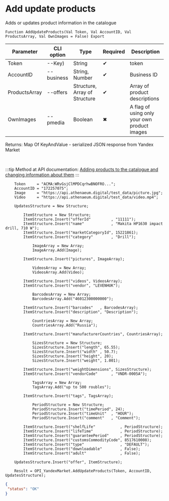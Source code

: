 ﻿---
sidebar_position: 1
description:  Adds or updates product information in the catalogueСтраницы
keywords: [1C, 1С, 1С:Enterprise, 1С:Enterprise 8.3, API, Integration, Services, Exchange, OneScript, CLI, Yandex Market]
---


# Add update products
 Adds or updates product information in the catalogue



`Function AddUpdateProducts(Val Token, Val AccountID, Val ProductsArray, Val OwnImages = False) Export`

  | Parameter | CLI option | Type | Required | Description |
  |-|-|-|-|-|
  | Token | --Key) | String | &#x2714; | token |
  | AccountID | --business | String, Number | &#x2714; | Business ID |
  | ProductsArray | --offers | Structure, Array of Structure | &#x2714; | Array of product descriptions |
  | OwnImages | --pmedia | Boolean | &#x2716; | A flag of using only your own product images |

  
  Returns:  Map Of KeyAndValue - serialized JSON response from Yandex Market

<br/>

:::tip
Method at API documentation: [Adding products to the catalogue and changing information about them](https://yandex.ru/dev/market/partner-api/doc/ru/reference/business-assortment/updateOfferMappings)
:::
<br/>



```bsl title="1C:Enterprise/OneScript code example"
    Token     = "ACMA:WRvGsjClMPDCqrhwBNOFRO...";
    AccountID = "172257075";
    Image     = "https://api.athenaeum.digital/test_data/picture.jpg";
    Video     = "https://api.athenaeum.digital/test_data/video.mp4";

    UpdatesStructure = New Structure;

        ItemStructure = New Structure;
        ItemStructure.Insert("offerId"         , "11111");
        ItemStructure.Insert("name"            , "Makita HP1630 impact drill, 710 W");
        ItemStructure.Insert("marketCategoryId", 15221861);
        ItemStructure.Insert("category"        , "Drill");

            ImageArray = New Array;
            ImageArray.Add(Image);

        ItemStructure.Insert("pictures", ImageArray);

            VideosArray = New Array;
            VideosArray.Add(Video);

        ItemStructure.Insert("videos", VideosArray);
        ItemStructure.Insert("vendor", "LEVENHUK");

            BarcodesArray = New Array;
            BarcodesArray.Add("46012300000000");

        ItemStructure.Insert("barcodes"   , BarcodesArray);
        ItemStructure.Insert("description", "Description");

            CountriesArray = New Array;
            CountriesArray.Add("Russia");

        ItemStructure.Insert("manufacturerCountries", CountriesArray);

            SizesStructure = New Structure;
            SizesStructure.Insert("length", 65.55);
            SizesStructure.Insert("width" , 50.7);
            SizesStructure.Insert("height", 20);
            SizesStructure.Insert("weight", 1.001);

        ItemStructure.Insert("weightDimensions", SizesStructure);
        ItemStructure.Insert("vendorCode"      , "VNDR-0005A");

            TagsArray = New Array;
            TagsArray.Add("up to 500 roubles");

        ItemStructure.Insert("tags", TagsArray);

            PeriodStructure = New Structure;
            PeriodStructure.Insert("timePeriod", 24);
            PeriodStructure.Insert("timeUnit"  , "HOUR");
            PeriodStructure.Insert("comment"   , "Comment");

        ItemStructure.Insert("shelfLife"           , PeriodStructure);
        ItemStructure.Insert("lifeTime"            , PeriodStructure);
        ItemStructure.Insert("guaranteePeriod"     , PeriodStructure);
        ItemStructure.Insert("customsCommodityCode", 8517610008);
        ItemStructure.Insert("type"                , "DEFAULT");
        ItemStructure.Insert("downloadable"        , False);
        ItemStructure.Insert("adult"               , False);

    UpdatesStructure.Insert("offer", ItemStructure);

    Result = OPI_YandexMarket.AddUpdateProducts(Token, AccountID, UpdatesStructure);
```
 



```json title="Result"
{
 "status": "OK"
}
```
